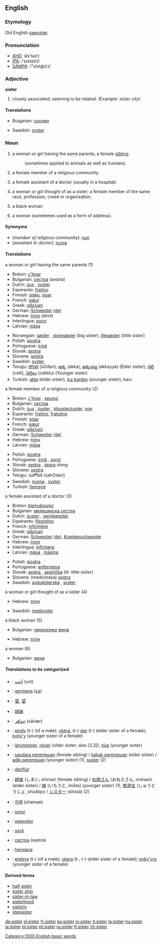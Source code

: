 ==English==

{{rank|usual|entirely|system|726|sister|occasion|enemy|perfect}}

===Etymology===
Old English [[sweoster]].

===Pronunciation===
*[[w:AHD|AHD]]: sĭs'tə(r)
*[[w:IPA|IPA]]: /ˈsɪstə(r)/
*[[w:SAMPA|SAMPA]]: /"sIst@(r)/

===Adjective===
'''sister''' {{notcomp}}

# closely associated; seeming to be related. (Example: ''sister city'')

====Translations====
{{top}}
*Bulgarian: [[сроден]] {{m}}
{{mid}}
*Swedish: [[syster]]
{{bottom}}

===Noun===
{{en-noun-reg}}

# a woman or girl having the same parents; a female [[sibling]]. 
#:(sometimes applied to animals as well as humans)
# a female member of a religious community.
# {{UK}} a female assistant of a doctor (usually in a hospital).
# {{colloquial}} a woman or girl thought of as a sister; a female member of the same race, profession, creed or organization.
# {{slang}} a black woman
# {{colloquial}} a woman (sometimes used as a form of address).

====Synonyms====
*(''member of religious community''): [[nun]]
*(''assistant to doctor''): [[nurse]]

====Translations====
;a woman or girl having the same parents (1)
{{top}}
*Breton: [[c'hoar]] {{f}}
*Bulgarian: [[сестра]] (sestra) {{f}}
*Dutch: [[zus]] {{f}}, [[zuster]] {{f}}
*Esperanto: [[fratino]]
*Finnish: [[sisko]], [[sisar]]
*French: [[sœur]] {{f}}
*Greek: [[:el:αδελφή|αδελφή]] {{f}}
*German: [[Schwester]] {{f}} [[:de:Schwester|(de)]]
*Hebrew: [[אחות]] (ahot) {{f}}
*Interlingua: [[soror]]
*Latvian: [[māsa]] {{f}}
{{mid}}
*Norwegian: [[søster]] {{c}}, [[storesøster]] (big sister), [[lillesøster]] (little sister) 
*Polish: [[siostra]] {{f}}
*Portuguese: [[irmã]] {{f}}
*Slovak: [[sestra]] {{f}}
*Slovene: [[sestra]] {{f}}
*Swedish: [[syster]] {{c}}
*Telugu: [[సోదరి]] (sOdari); [[అక్క]] (akka), [[అక్కయ్య]] (akkayya) (Elder sister); [[చెల్లి]] (celli), [[చెల్లెలు]] (cellelu) (Younger sister)
*Turkish: [[abla]] (elder sister), [[kız kardeş]] (younger sister), bacı
{{bottom}}

;a female member of a religious community (2)
{{top}}
*Breton: [[c'hoar]] {{f}}, [[seurez]] {{f}}
*Bulgarian: [[сестра]] {{f}}
*Dutch: [[zus]] {{f}}, [[zuster]] {{f}}, [[kloosterzuster]], [[non]]
*Esperanto: [[fratino]], [[fratulino]]
*Finnish: [[sisar]]
*French: [[sœur]] {{f}}
*Greek: [[:el:αδελφή|αδελφή]] {{f}}
*German: [[Schwester]] {{f}} [[:de:Schwester|(de)]]
*Hebrew: [[אָחוֹת]] {{f}}
*Latvian: [[māsa]] {{f}}
{{mid}}
*Polish: [[siostra]] {{f}}
*Portuguese: [[irmã]] {{f}}, [[soror]] {{f}}
*Slovak: [[sestra]] {{f}}, [[ségra]] {{f}} ''slang''
*Slovene: [[sestra]] {{f}}
*Telugu: సహోదరి (sahOdari)
*Swedish: [[nunna]] {{c}}, [[syster]] {{c}}
*Turkish: [[hemşire]]
{{bottom}}

;a female assistant of a doctor (3)
{{top}}
*Breton: [[klañvdiourez]] {{f}}
*Bulgarian: [[медицинска сестра]] {{f}}
*Dutch: [[zuster]] {{f}}, [[verpleegster]]
*Esperanto: [[flegistino]]
*French: [[infirmière]]
*Greek: [[:el:αδελφή|αδελφή]] {{f}}
*German: [[Schwester]] {{f}} [[:de:Schwester|(de)]], [[Krankenschwester]] {{f}}
*Hebrew: [[אָחוֹת]] {{f}}
*Interlingua: [[infirmera]]
*Latvian: [[māsa]] {{f}}, [[māsiņa]] {{f}}
{{mid}}
*Polish: [[siostra]] {{f}}
*Portuguese: [[enfermeira]]
*Slovak: [[sestra]] {{f}}, [[sestrička]] (''lit. little sister'')
*Slovene: (medicinska) [[sestra]] {{f}}
*Swedish: [[sjuksköterska]] {{c}}, [[syster]] {{c}}
{{bottom}}

;a woman or girl thought of as a sister (4)
{{top}}
*Hebrew: [[אָחוֹת]] {{f}}
{{mid}}
*Swedish: [[medsyster]]
{{bottom}}

;a black woman (5)
{{top}}
*Bulgarian: [[чернокож]]а [[жена]] {{f}}
{{mid}}
*Hebrew: [[אָחוֹת]] {{f}}
{{bottom}}

;a woman (6)
{{top}}
*Bulgarian: [[жена]] {{f}}
{{mid}}
{{bottom}}

=====Translations to be categorized=====
{{checktrans}}

*{{ttbc|Arabic}}: [[أخت]] (uxt)
*{{ttbc|Catalan}}: [[germana]] {{f}} [[:ca:germana|(ca)]]
*{{ttbc|Chinese Characters}}: [[嬃]], [[媭]]
*{{ttbc|Chinese}}: [[姐妹]]
*{{ttbc|Farsi}}: [[خواهَر]] (xāhær)
*{{ttbc|Guarani}}: [[eindy]] (t-) (of a male); [[ykéra]], (t-) [[yke]] (t-) (elder sister of a female); [[kypy'y]] (younger sister of a female)
*{{ttbc|Hungarian}}: [[lánytestvér]], [[nõvér]] (older sister; also [2,3]), [[húg]] (younger sister)
*{{ttbc|Indonesian}}: [[saudara perempuan]] (female sibling) / [[kakak perempuan]] (elder sister) / [[adik perempuan]] (younger sister) (1), [[suster]] (2)
*{{ttbc|Irish}}: [[deirfiúr]]

*{{ttbc|Japanese}}: [[姉妹]] (しまい, shimai) (female sibling) / [[お姉さん]] (おねえさん, onēsan) (elder sister) / [[妹]] (いもうと, imōto) (younger sister) (1), [[修道女]] (しゅうどうじょ, shūdōjo) / [[シスター]] (shistā) (2)
*{{ttbc|Korean}}: [[자매]] (chamae)
*{{ttbc|Latin}}: [[soror]] {{f}}
*{{ttbc|Old English}}: [[sweoster]] {{n}}
*{{ttbc|Romanian}}: [[soră]] {{f}}
*{{ttbc|Russian}}: [[сестра]] (sestrá)
*{{ttbc|Spanish}}: [[hermana]] {{f}}
*{{ttbc|Tupinambá}}: [[endyra]] (t-) (of a male); [[ykera]] (t-, t-) (elder sister of a female); [[pyky'yra]] (younger sister of a female)

====Derived terms====
*[[half sister]]
*[[sister ship]]
*[[sister-in-law]]
*[[sisterhood]]
*[[sisterly]]
*[[stepsister]]

[[Category:1000 English basic words]]

[[de:sister]]
[[el:sister]]
[[fr:sister]]
[[ko:sister]]
[[io:sister]]
[[it:sister]]
[[la:sister]]
[[hu:sister]]
[[ja:sister]]
[[pl:sister]]
[[pt:sister]]
[[ru:sister]]
[[fi:sister]]
[[zh:sister]]